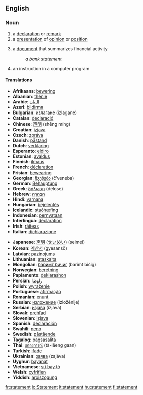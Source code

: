 ==English==

===Noun===
{{en-noun-reg}}

#a [[declaration]] or [[remark]]
#a [[presentation]] of [[opinion]] or [[position]]
# {{finance}} a [[document]] that summarizes financial activity
#:''a bank statement''
# {{computing}} an instruction in a computer program

====Translations====
{{top}}<!--languages from A to I go here-->
*'''Afrikaans''': [[bewering]]
*'''Albanian''': [[thënie]]
*'''Arabic''': [[البيان]]
*'''Azeri''': [[bildirmə]]
*'''Bulgarian''': [[излагане]] (izlagane)
*'''Catalan''': [[declaració]]
*'''Chinese''': [[声明]] (shēng míng)
*'''Croatian''': [[izjava]]
*'''Czech''': [[zpráva]]
*'''Danish''': [[påstand]]
*'''Dutch''': [[verklaring]]
*'''Esperanto''': [[eldiro]]
*'''Estonian''': [[avaldus]]
*'''Finnish''': [[ilmaus]]
*'''French''': [[déclaration]]
*'''Frisian''': [[bewearing]]
*'''Georgian''': [[ჩვენება]] (č’veneba)
*'''German''': [[Behauptung]]
*'''Greek''': [[δήλωση]] (dēlōsē)
*'''Hebrew''': [[הַצְהָרָה]]
*'''Hindi''': [[varnana]]
*'''Hungarian''': [[bejelentés]]
*'''Icelandic''': [[staðhæfing]]
*'''Indonesian''': [[pernyataan]]
*'''Interlingua''': [[declaration]]
*'''Irish''': [[ráiteas]]
*'''Italian''': [[dichiarazione]]
{{mid}}<!--languages from J to Z go here-->
*'''Japanese''': [[声明]] ([[せいめい]]) (seimei)
*'''Korean''': [[계산서]] (gyesansŏ)
*'''Latvian''': [[paziņojums]]
*'''Lithuanian''': [[ataskaita]]
*'''Mongolian''': [[баримт бичиг]] (barimt bičig)
*'''Norwegian''': [[beretning]]
*'''Papiamento''': [[deklarashon]]
*'''Persian''': [[ﺭﺎﻬﻅﺍ]]
*'''Polish''': [[wyrażenie]]
*'''Portuguese''': [[afirmação]]
*'''Romanian''': [[enunţ]]
*'''Russian''': [[изложение]] (izložénije)
*'''Serbian''': [[изјава]] (izjava)
*'''Slovak''': [[prehľad]]
*'''Slovenian''': [[izjava]]
*'''Spanish''': [[declaración]]
*'''Swahili''': [[neno]]
*'''Swedish''': [[påstående]]
*'''Tagalog''': [[pagsasalita]]
*'''Thai''': [[แถลงการณ์]] (tà-lăeng gaan)
*'''Turkish''': [[ifade]]
*'''Ukrainian''': [[заява]] (zajáva)
*'''Uyghur''': [[bayanat]]
*'''Vietnamese''': [[sự bày tỏ]]
*'''Welsh''': [[cyfriflen]]
*'''Yiddish''': [[aroiszogung]]
{{bottom}}

[[fr:statement]]
[[io:Statement]]
[[it:statement]]
[[hu:statement]]
[[fi:statement]]